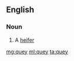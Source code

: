 ==English==

===Noun===
{{en-noun}}

# {{context|Scotland and Northern England|lang=en}} A [[heifer]]

[[mg:quey]]
[[ml:quey]]
[[ta:quey]]